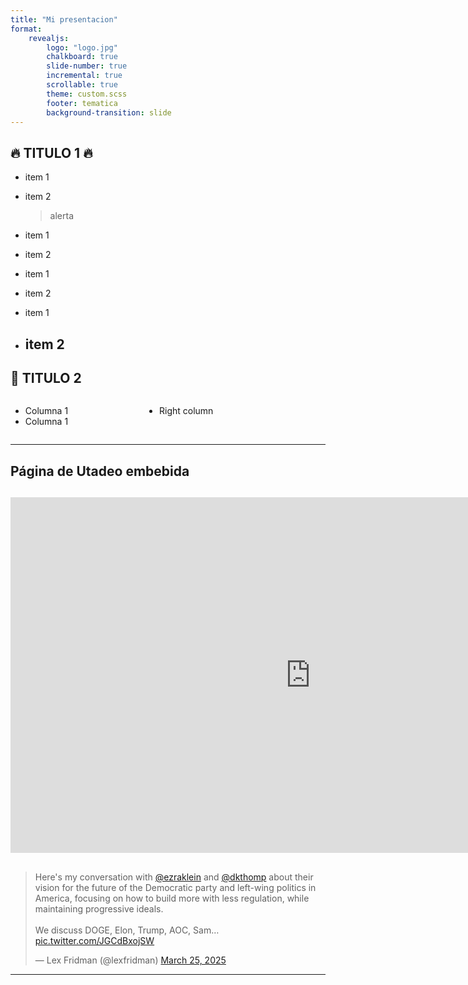 ```yaml
---
title: "Mi presentacion"
format: 
    revealjs:
        logo: "logo.jpg"
        chalkboard: true
        slide-number: true
        incremental: true
        scrollable: true
        theme: custom.scss
        footer: tematica
        background-transition: slide   
---
```


## 🔥 TITULO 1 🔥

- item 1
- item 2

    > alerta
- item 1
- item 2
- item 1
- item 2
- item 1
- item 2
---

## 🎯 TITULO 2

:::: {.columns}
::: {.column width="40%"}
- Columna 1
- Columna 1
:::
::: {.column width="60%"}
- Right column
:::

::::

---

## Página de Utadeo embebida

<iframe src="https://docs.google.com/presentation/d/e/2PACX-1vTqz2t29NM-CItR20xp9OdoJesksmCxudiKNVAHY10Zdp55pfg5cSmBA9RiCM-kiFSAUeUuQdjHSfCi/embed?start=false&loop=false&delayms=3000" frameborder="0" width="960" height="569" allowfullscreen="true" mozallowfullscreen="true" webkitallowfullscreen="true"></iframe>
---

##

<blockquote class="twitter-tweet"><p lang="en" dir="ltr">Here&#39;s my conversation with <a href="https://twitter.com/ezraklein?ref_src=twsrc%5Etfw">@ezraklein</a> and <a href="https://twitter.com/DKThomp?ref_src=twsrc%5Etfw">@dkthomp</a> about their vision for the future of the Democratic party and left-wing politics in America, focusing on how to build more with less regulation, while maintaining progressive ideals.<br><br>We discuss DOGE, Elon, Trump, AOC, Sam… <a href="https://t.co/JGCdBxojSW">pic.twitter.com/JGCdBxojSW</a></p>&mdash; Lex Fridman (@lexfridman) <a href="https://twitter.com/lexfridman/status/1904666518367223870?ref_src=twsrc%5Etfw">March 25, 2025</a></blockquote> <script async src="https://platform.twitter.com/widgets.js" charset="utf-8"></script>


---
